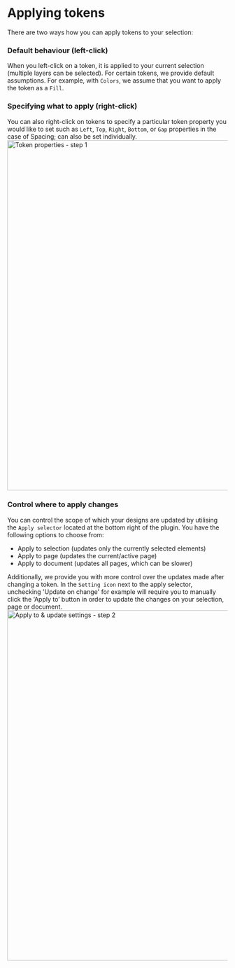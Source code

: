 # Applying tokens

There are two ways how you can apply tokens to your selection:

### Default behaviour (left-click)
When you left-click on a token, it is applied to your current selection (multiple layers can be selected). For certain tokens, we provide default assumptions. For example, with `Colors`, we assume that you want to apply the token as a `Fill`.

### Specifying what to apply (right-click)
You can also right-click on tokens to specify a particular token property you would like to set such as `Left`, `Top`, `Right`, `Bottom`, or `Gap` properties in the case of Spacing; can also be set individually.  
<img src='/token-property.png' alt="Token properties - step 1" width="800"/>

### Control where to apply changes
You can control the scope of which your designs are updated by utilising the `Apply selector` located at the bottom right of the plugin. You have the following options to choose from:
- Apply to selection (updates only the currently selected elements)
- Apply to page (updates the current/active page)
- Apply to document (updates all pages, which can be slower)

Additionally, we provide you with more control over the updates made after changing a token. In the `Setting icon` next to the apply selector, unchecking 'Update on change' for example will require you to manually click the ‘Apply to’ button in order to update the changes on your selection, page or document.
<img src='/update-settings.png' alt="Apply to & update settings - step 2" width="800"/>
